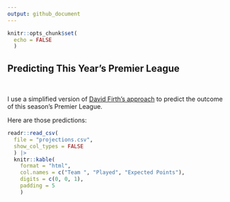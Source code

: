 ```yaml
---
output: github_document
---
```


<!-- README.md is generated from README.Rmd. Please edit that file -->

```r
knitr::opts_chunk$set(
  echo = FALSE
  )
```

## Predicting This Year's Premier League

<br/>

I use a simplified version of [David Firth's approach](https://github.com/DavidFirth/alt3code) to predict the outcome of this season's Premier League. 

Here are those predictions:

```r
readr::read_csv(
  file = "projections.csv", 
  show_col_types = FALSE
  ) |> 
  knitr::kable(
    format = "html",
    col.names = c("Team ", "Played", "Expected Points"), 
    digits = c(0, 0, 1),
    padding = 5
    )
```
